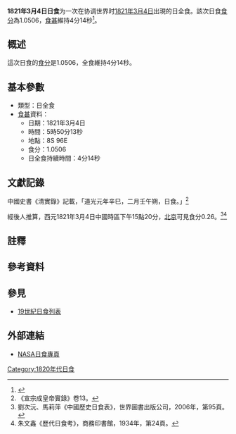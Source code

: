 {{Infobox Solar eclipse
| Year        = 1821
| Month       = 3
| Day         = 4
| Type        = 日全食
| Image       = SE1821Mar04T.gif
| Image size  = 200px
| Image intro = 1821年3月4日日全食路徑圖
  <!--   日食資料   -->
| Gamma       = -0.0284
| Mag         = 1.0506
| Saros       = 
| Saros total = 
| Saros seq   = 
  <!--     食甚     -->
| Duration    = 4分14秒
| Location    = 
| Coords      = 
| Width       = 168公里
  <!--   開始時間   -->
| Partial     = 
| Start type  = 
| Centre      = 
| Greatest    = 05:50:13
  <!--     倒數     -->
| hour        = 05
| minute      = 50
| second      = 13
| Duration_s  = 
}}
'''1821年3月4日日食'''为一次在协调世界时[[1821年|1821年]][[3月4日|3月4日]]出現的日全食。該次日食[[食分|食分]]為1.0506，[[食甚|食甚]]維持4分14秒<ref name="nasa_catalog_list">{{cite web |url=http://eclipse.gsfc.nasa.gov/SEcat5/SE1801-1900.html |title=Catalog of Solar Eclipses: 1801 to 1900 |language=en |publisher=[[NASA|NASA]] |accessdate=2009-07-26 |archiveurl=https://web.archive.org/web/20150112204733/http://eclipse.gsfc.nasa.gov/SEcat5/SE1801-1900.html |archivedate=2015-01-12 |deadurl=no }}</ref>。

== 概述 ==
這次日食的[[食分|食分]]是1.0506，全食維持4分14秒。

== 基本參數 ==
{{NoteUTC}}
* 類型：日全食
*[[食甚|食甚]]資料：
** 日期：1821年3月4日
** 時間：5時50分13秒 
** 地點：8S 96E
** 食分：1.0506
** 日全食持續時間：4分14秒

== 文獻記錄 ==
中國史書《清實錄》記載，「道光元年辛巳，二月壬午朔，日食。」<ref>《宣宗成皇帝實錄》卷13。</ref></ref>經後人推算，西元1821年3月4日中國時區下午15點20分，[[北京|北京]]可見食分0.26。<ref>劉次沅、馬莉萍《中國歷史日食表》，世界圖書出版公司，2006年，第95頁。</ref><ref>朱文鑫《歷代日食考》，商務印書館，1934年，第24頁。</ref>

== 註釋 ==
{{NoteFoot}}

== 參考資料 ==
{{reflist}}

== 參見 ==
{{日食主題}}
* [[19世紀日食列表|19世紀日食列表]]

== 外部連結 ==
* [http://eclipse.gsfc.nasa.gov/solar.html NASA日食專頁]{{Wayback|url=http://eclipse.gsfc.nasa.gov/solar.html |date=20190108200537 }}{{en icon}}

{{日食}}
{{Eclipse-stub}}

[[Category:1820年代日食|Category:1820年代日食]]